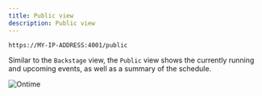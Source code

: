 ```yaml
---
title: Public view
description: Public view
---
```


```bash title="Public / Foyer View"
https://MY-IP-ADDRESS:4001/public           
```

Similar to the `Backstage` view, the `Public` view shows the currently running and upcoming events, as well as a summary of the schedule.

![Ontime](../../../../assets/screenshots/views/public.png)
